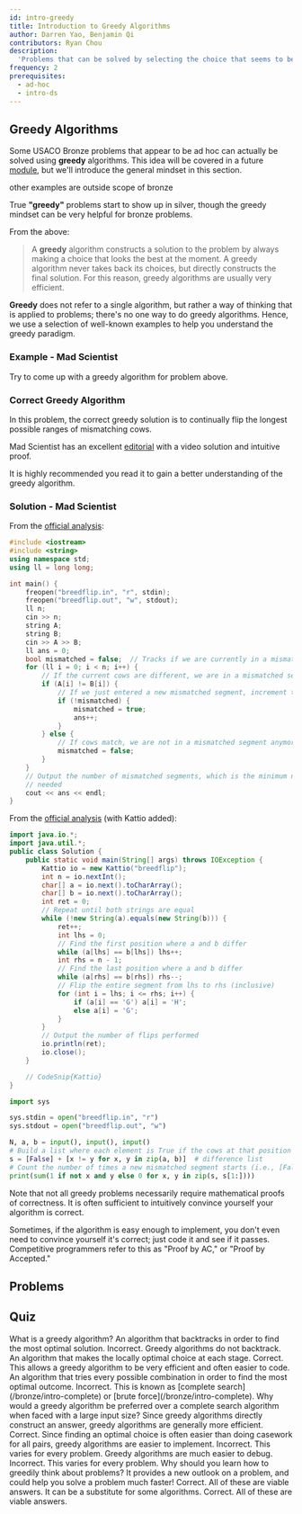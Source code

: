 ```yaml
---
id: intro-greedy
title: Introduction to Greedy Algorithms
author: Darren Yao, Benjamin Qi
contributors: Ryan Chou
description:
  'Problems that can be solved by selecting the choice that seems to be the best at the moment at every step.'
frequency: 2
prerequisites:
  - ad-hoc
  - intro-ds
---
```


## Greedy Algorithms

Some USACO Bronze problems that appear to be ad hoc can actually be solved using
**greedy** algorithms. This idea will be covered in a future
[module](/silver/greedy-sorting), but we'll introduce the general mindset in
this section.

<Resources>
	<Resource source="CPH" title="6.1 - Coin Problem" starred>
		other examples are outside scope of bronze
	</Resource>
</Resources>

<Warning>

True **"greedy"** problems start to show up in silver, though the greedy mindset
can be very helpful for bronze problems.

</Warning>

From the above:

> A **greedy** algorithm constructs a solution to the problem by always making a
> choice that looks the best at the moment. A greedy algorithm never takes back
> its choices, but directly constructs the final solution. For this reason,
> greedy algorithms are usually very efficient.

**Greedy** does not refer to a single algorithm, but rather a way of thinking
that is applied to problems; there's no one way to do greedy algorithms. Hence,
we use a selection of well-known examples to help you understand the greedy
paradigm.

### Example - Mad Scientist

<FocusProblem problem="tutorial" />

Try to come up with a greedy algorithm for problem above.

### Correct Greedy Algorithm

In this problem, the correct greedy solution is to continually flip the longest
possible ranges of mismatching cows.

Mad Scientist has an excellent
[editorial](http://www.usaco.org/current/data/sol_breedflip_bronze_feb20.html)
with a video solution and intuitive proof.

It is highly recommended you read it to gain a better understanding of the
greedy algorithm.

### Solution - Mad Scientist

<LanguageSection>

<CPPSection>

From the
[official analysis](http://www.usaco.org/current/data/sol_breedflip_bronze_feb20.html):

```cpp
#include <iostream>
#include <string>
using namespace std;
using ll = long long;

int main() {
	freopen("breedflip.in", "r", stdin);
	freopen("breedflip.out", "w", stdout);
	ll n;
	cin >> n;
	string A;
	string B;
	cin >> A >> B;
	ll ans = 0;
	bool mismatched = false;  // Tracks if we are currently in a mismatched segment
	for (ll i = 0; i < n; i++) {
		// If the current cows are different, we are in a mismatched segment
		if (A[i] != B[i]) {
			// If we just entered a new mismatched segment, increment the answer
			if (!mismatched) {
				mismatched = true;
				ans++;
			}
		} else {
			// If cows match, we are not in a mismatched segment anymore
			mismatched = false;
		}
	}
	// Output the number of mismatched segments, which is the minimum number of flips
	// needed
	cout << ans << endl;
}
```

</CPPSection>

<JavaSection>

From the
[official analysis](http://www.usaco.org/current/data/sol_breedflip_bronze_feb20.html)
(with Kattio added):

```java
import java.io.*;
import java.util.*;
public class Solution {
	public static void main(String[] args) throws IOException {
		Kattio io = new Kattio("breedflip");
		int n = io.nextInt();
		char[] a = io.next().toCharArray();
		char[] b = io.next().toCharArray();
		int ret = 0;
		// Repeat until both strings are equal
		while (!new String(a).equals(new String(b))) {
			ret++;
			int lhs = 0;
			// Find the first position where a and b differ
			while (a[lhs] == b[lhs]) lhs++;
			int rhs = n - 1;
			// Find the last position where a and b differ
			while (a[rhs] == b[rhs]) rhs--;
			// Flip the entire segment from lhs to rhs (inclusive)
			for (int i = lhs; i <= rhs; i++) {
				if (a[i] == 'G') a[i] = 'H';
				else a[i] = 'G';
			}
		}
		// Output the number of flips performed
		io.println(ret);
		io.close();
	}

	// CodeSnip{Kattio}
}
```

</JavaSection>

<PySection>

```py
import sys

sys.stdin = open("breedflip.in", "r")
sys.stdout = open("breedflip.out", "w")

N, a, b = input(), input(), input()
# Build a list where each element is True if the cows at that position differ, False otherwise
s = [False] + [x != y for x, y in zip(a, b)]  # difference list
# Count the number of times a new mismatched segment starts (i.e., [False, True] pairs)
print(sum(1 if not x and y else 0 for x, y in zip(s, s[1:])))
```

</PySection>

</LanguageSection>

Note that not all greedy problems necessarily require mathematical proofs of
correctness. It is often sufficient to intuitively convince yourself your
algorithm is correct.

<Info title="Pro Tip">

Sometimes, if the algorithm is easy enough to implement, you don't even need to
convince yourself it's correct; just code it and see if it passes. Competitive
programmers refer to this as "Proof by AC," or "Proof by Accepted."

<!-- Don't overuse it though? -->

</Info>

## Problems

<Problems problems="general" />

<!-- Anything else major that needs to be added? Bronze Ad Hoc is not very complicated. -->

## Quiz

<Quiz>
  <Quiz.Question>
    What is a greedy algorithm?
    <Quiz.Answer>
      An algorithm that backtracks in order to find the most optimal solution.
      <Quiz.Explanation>
        Incorrect. Greedy algorithms do not backtrack.
      </Quiz.Explanation>
    </Quiz.Answer>
    <Quiz.Answer correct>
      An algorithm that makes the locally optimal choice at each stage.
      <Quiz.Explanation>
        Correct. This allows a greedy algorithm to be very efficient and often easier to code.
      </Quiz.Explanation>
    </Quiz.Answer>
    <Quiz.Answer>
      An algorithm that tries every possible combination in order to find the most optimal outcome.
      <Quiz.Explanation>
        Incorrect. This is known as [complete search](/bronze/intro-complete) or [brute force](/bronze/intro-complete).
      </Quiz.Explanation>
    </Quiz.Answer>
  </Quiz.Question>
  <Quiz.Question>
    Why would a greedy algorithm be preferred over a complete search algorithm when faced with a large input size?
    <Quiz.Answer correct>
      Since greedy algorithms directly construct an answer, greedy algorithms are generally more efficient.
      <Quiz.Explanation>
        Correct.
      </Quiz.Explanation>
    </Quiz.Answer>
    <Quiz.Answer>
      Since finding an optimal choice is often easier than doing casework for all pairs, greedy algorithms are easier to implement.
      <Quiz.Explanation>
        Incorrect. This varies for every problem.
      </Quiz.Explanation>
    </Quiz.Answer>
    <Quiz.Answer>
      Greedy algorithms are much easier to debug.
      <Quiz.Explanation>
        Incorrect. This varies for every problem.
      </Quiz.Explanation>
    </Quiz.Answer>
  </Quiz.Question>
  <Quiz.Question>
    Why should you learn how to greedily think about problems?
    <Quiz.Answer correct>
      It provides a new outlook on a problem, and could help you solve a problem much faster!
      <Quiz.Explanation>
        Correct. All of these are viable answers.
      </Quiz.Explanation>
    </Quiz.Answer>
    <Quiz.Answer correct>
      It can be a substitute for some algorithms.
      <Quiz.Explanation>
        Correct. All of these are viable answers.
      </Quiz.Explanation>
    </Quiz.Answer>
  </Quiz.Question>
</Quiz>
